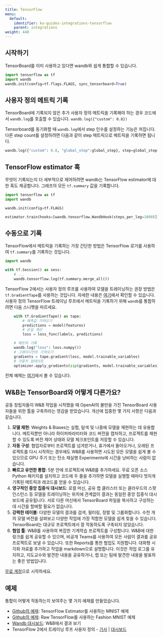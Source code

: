 ---
title: TensorFlow
menu:
  default:
    identifier: ko-guides-integrations-tensorflow
    parent: integrations
weight: 440
---

<Card title="Try in Colab" href="https://colab.research.google.com/drive/1JCpAbjkCFhYMT7LCQ399y35TS3jlMpvM" icon="python"/>

## 시작하기

TensorBoard를 이미 사용하고 있다면 wandb와 쉽게 통합할 수 있습니다.

```python
import tensorflow as tf
import wandb
wandb.init(config=tf.flags.FLAGS, sync_tensorboard=True)
```

## 사용자 정의 메트릭 기록

TensorBoard에 기록되지 않은 추가 사용자 정의 메트릭을 기록해야 하는 경우 코드에서 `wandb.log`를 호출할 수 있습니다. `wandb.log({"custom": 0.8}) `

Tensorboard를 동기화할 때 `wandb.log`에서 step 인수를 설정하는 기능은 꺼집니다. 다른 step count를 설정하려면 다음과 같이 step 메트릭으로 메트릭을 기록하면 됩니다.

``` python
wandb.log({"custom": 0.8, "global_step":global_step}, step=global_step)
```

## TensorFlow estimator 훅

무엇이 기록되는지 더 세부적으로 제어하려면 wandb는 TensorFlow estimator에 대한 훅도 제공합니다. 그래프의 모든 `tf.summary` 값을 기록합니다.

```python
import tensorflow as tf
import wandb

wandb.init(config=tf.FLAGS)

estimator.train(hooks=[wandb.tensorflow.WandbHook(steps_per_log=1000)])
```

## 수동으로 기록

TensorFlow에서 메트릭을 기록하는 가장 간단한 방법은 TensorFlow 로거를 사용하여 `tf.summary`를 기록하는 것입니다.

```python
import wandb

with tf.Session() as sess:
    # ...
    wandb.tensorflow.log(tf.summary.merge_all())
```

TensorFlow 2에서는 사용자 정의 루프를 사용하여 모델을 트레이닝하는 권장 방법은 `tf.GradientTape`를 사용하는 것입니다. 자세한 내용은 [여기](https://www.tensorflow.org/tutorials/customization/custom_training_walkthrough)에서 확인할 수 있습니다. 사용자 정의 TensorFlow 트레이닝 루프에서 메트릭을 기록하기 위해 `wandb`를 통합하려면 다음 스니펫을 따르세요.

```python
    with tf.GradientTape() as tape:
        # 예측값 가져오기
        predictions = model(features)
        # 손실 계산
        loss = loss_func(labels, predictions)

    # 메트릭 기록
    wandb.log("loss": loss.numpy())
    # 그레이디언트 가져오기
    gradients = tape.gradient(loss, model.trainable_variables)
    # 가중치 업데이트
    optimizer.apply_gradients(zip(gradients, model.trainable_variables))
```

전체 예제는 [여기](https://www.wandb.com/articles/wandb-customizing-training-loops-in-tensorflow-2)에서 볼 수 있습니다.

## W&B는 TensorBoard와 어떻게 다른가요?

공동 창립자들이 W&B 작업을 시작했을 때 OpenAI의 불만을 가진 TensorBoard 사용자들을 위한 툴을 구축하라는 영감을 받았습니다. 개선에 집중한 몇 가지 사항은 다음과 같습니다.

1. **모델 재현**: Weights & Biases는 실험, 탐색 및 나중에 모델을 재현하는 데 유용합니다. 메트릭뿐만 아니라 하이퍼파라미터와 코드 버전을 캡처하고, 프로젝트를 재현할 수 있도록 버전 제어 상태와 모델 체크포인트를 저장할 수 있습니다.
2. **자동 구성**: 협업자로부터 프로젝트를 넘겨받거나, 휴가에서 돌아오거나, 오래된 프로젝트를 다시 시작하는 경우에도 W&B를 사용하면 시도된 모든 모델을 쉽게 볼 수 있으므로 GPU 주기 또는 탄소 재실행 Experiments에 시간을 낭비하는 사람이 없습니다.
3. **빠르고 유연한 통합**: 5분 안에 프로젝트에 W&B를 추가하세요. 무료 오픈 소스 Python 패키지를 설치하고 코드에 두 줄을 추가하면 모델을 실행할 때마다 멋지게 기록된 메트릭과 레코드를 얻을 수 있습니다.
4. **영구적인 중앙 집중식 대시보드**: 로컬 머신, 공유 랩 클러스터 또는 클라우드의 스팟 인스턴스 등 모델을 트레이닝하는 위치에 관계없이 결과는 동일한 중앙 집중식 대시보드에 공유됩니다. 서로 다른 머신에서 TensorBoard 파일을 복사하고 구성하는 데 시간을 할애할 필요가 없습니다.
5. **강력한 테이블**: 다양한 모델의 결과를 검색, 필터링, 정렬 및 그룹화합니다. 수천 개의 모델 버전을 살펴보고 다양한 작업에 가장 적합한 모델을 쉽게 찾을 수 있습니다. TensorBoard는 대규모 프로젝트에서 잘 작동하도록 구축되지 않았습니다.
6. **협업 툴**: W&B를 사용하여 복잡한 기계학습 프로젝트를 구성합니다. W&B에 대한 링크를 쉽게 공유할 수 있으며, 비공개 Teams를 사용하여 모든 사람이 결과를 공유 프로젝트로 보낼 수 있습니다. 또한 Reports를 통한 협업도 지원합니다. 대화형 시각화 자료를 추가하고 작업을 markdown으로 설명합니다. 이것은 작업 로그를 유지하고, 지도교수와 발견한 내용을 공유하거나, 랩 또는 팀에 발견한 내용을 발표하는 좋은 방법입니다.

[무료 계정](https://wandb.ai)으로 시작하세요.

## 예제

통합이 어떻게 작동하는지 보여주는 몇 가지 예제를 만들었습니다.

* [Github의 예제](https://github.com/wandb/examples/blob/master/examples/tensorflow/tf-estimator-mnist/mnist.py): TensorFlow Estimator를 사용하는 MNIST 예제
* [Github의 예제](https://github.com/wandb/examples/blob/master/examples/tensorflow/tf-cnn-fashion/train.py): Raw TensorFlow를 사용하는 Fashion MNIST 예제
* [Wandb 대시보드](https://app.wandb.ai/l2k2/examples-tf-estimator-mnist/runs/p0ifowcb): W&B에서 결과 보기
* TensorFlow 2에서 트레이닝 루프 사용자 정의 - [기사](https://www.wandb.com/articles/wandb-customizing-training-loops-in-tensorflow-2) | [대시보드](https://app.wandb.ai/sayakpaul/custom_training_loops_tf)

